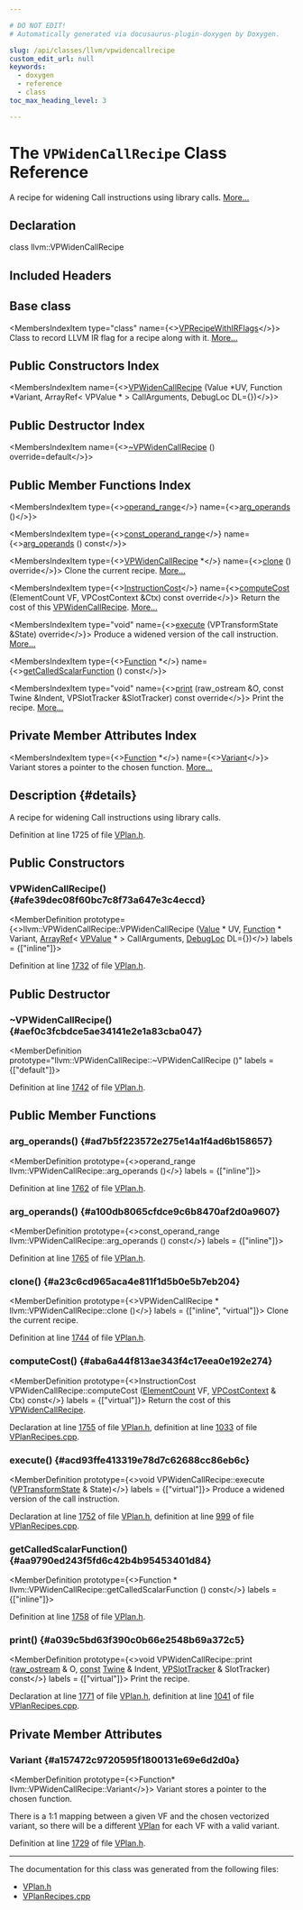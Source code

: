 ```yaml
---

# DO NOT EDIT!
# Automatically generated via docusaurus-plugin-doxygen by Doxygen.

slug: /api/classes/llvm/vpwidencallrecipe
custom_edit_url: null
keywords:
  - doxygen
  - reference
  - class
toc_max_heading_level: 3

---
```





# The `VPWidenCallRecipe` Class Reference

<DoxygenPage pluginConfig={pluginConfig}>

A recipe for widening Call instructions using library calls. <a href="#details">More...</a>

## Declaration

<CodeBlock>class llvm::VPWidenCallRecipe</CodeBlock>

## Included Headers

<IncludesList>
<IncludesListItem
  filePath="Transforms/Vectorize/VPlan.h"
  permalink="/docs/api/files/lib/lib/transforms/lib/transforms/vectorize/vplan-h"
  isLocal="true" />
</IncludesList>

## Base class

<MembersIndex>

<MembersIndexItem
  type="class"
  name={<><a href="/docs/api/classes/llvm/vprecipewithirflags">VPRecipeWithIRFlags</a></>}>
Class to record LLVM IR flag for a recipe along with it. <a href="/docs/api/classes/llvm/vprecipewithirflags/#details">More...</a>
</MembersIndexItem>

</MembersIndex>

## Public Constructors Index

<MembersIndex>

<MembersIndexItem
  name={<><a href="#afe39dec08f60bc7c8f73a647e3c4eccd">VPWidenCallRecipe</a> (Value &#42;UV, Function &#42;Variant, ArrayRef&lt; VPValue &#42; &gt; CallArguments, DebugLoc DL=&#123;&#125;)</>}>
</MembersIndexItem>

</MembersIndex>

## Public Destructor Index

<MembersIndex>

<MembersIndexItem
  name={<><a href="#aef0c3fcbdce5ae34141e2e1a83cba047">~VPWidenCallRecipe</a> () override=default</>}>
</MembersIndexItem>

</MembersIndex>

## Public Member Functions Index

<MembersIndex>

<MembersIndexItem
  type={<><a href="/docs/api/classes/llvm/vpuser/#af1560d68b73e1e26fc29ceabefdb1b35">operand&#95;range</a></>}
  name={<><a href="#ad7b5f223572e275e14a1f4ad6b158657">arg&#95;operands</a> ()</>}>
</MembersIndexItem>

<MembersIndexItem
  type={<><a href="/docs/api/classes/llvm/vpuser/#aa022f3fb82d03217ef283e7eef7c6d03">const&#95;operand&#95;range</a></>}
  name={<><a href="#a100db8065cfdce9c6b8470af2d0a9607">arg&#95;operands</a> () const</>}>
</MembersIndexItem>

<MembersIndexItem
  type={<><a href="/docs/api/classes/llvm/vpwidencallrecipe">VPWidenCallRecipe</a> &#42;</>}
  name={<><a href="#a23c6cd965aca4e811f1d5b0e5b7eb204">clone</a> () override</>}>
Clone the current recipe. <a href="#a23c6cd965aca4e811f1d5b0e5b7eb204">More...</a>
</MembersIndexItem>

<MembersIndexItem
  type={<><a href="/docs/api/classes/llvm/instructioncost">InstructionCost</a></>}
  name={<><a href="#aba6a44f813ae343f4c17eea0e192e274">computeCost</a> (ElementCount VF, VPCostContext &amp;Ctx) const override</>}>
Return the cost of this <a href="/docs/api/classes/llvm/vpwidencallrecipe">VPWidenCallRecipe</a>. <a href="#aba6a44f813ae343f4c17eea0e192e274">More...</a>
</MembersIndexItem>

<MembersIndexItem
  type="void"
  name={<><a href="#acd93ffe413319e78d7c62688cc86eb6c">execute</a> (VPTransformState &amp;State) override</>}>
Produce a widened version of the call instruction. <a href="#acd93ffe413319e78d7c62688cc86eb6c">More...</a>
</MembersIndexItem>

<MembersIndexItem
  type={<><a href="/docs/api/classes/llvm/function">Function</a> &#42;</>}
  name={<><a href="#aa9790ed243f5fd6c42b4b95453401d84">getCalledScalarFunction</a> () const</>}>
</MembersIndexItem>

<MembersIndexItem
  type="void"
  name={<><a href="#a039c5bd63f390c0b66e2548b69a372c5">print</a> (raw&#95;ostream &amp;O, const Twine &amp;Indent, VPSlotTracker &amp;SlotTracker) const override</>}>
Print the recipe. <a href="#a039c5bd63f390c0b66e2548b69a372c5">More...</a>
</MembersIndexItem>

</MembersIndex>

## Private Member Attributes Index

<MembersIndex>

<MembersIndexItem
  type={<><a href="/docs/api/classes/llvm/function">Function</a> &#42;</>}
  name={<><a href="#a157472c9720595f1800131e69e6d2d0a">Variant</a></>}>
Variant stores a pointer to the chosen function. <a href="#a157472c9720595f1800131e69e6d2d0a">More...</a>
</MembersIndexItem>

</MembersIndex>

## Description {#details}

A recipe for widening Call instructions using library calls.

Definition at line 1725 of file <a href="/docs/api/files/lib/lib/transforms/lib/transforms/vectorize/vplan-h">VPlan.h</a>.

<SectionDefinition>

## Public Constructors

### VPWidenCallRecipe() {#afe39dec08f60bc7c8f73a647e3c4eccd}

<MemberDefinition
  prototype={<>llvm::VPWidenCallRecipe::VPWidenCallRecipe (<a href="/docs/api/classes/llvm/value">Value</a> &#42; UV, <a href="/docs/api/classes/llvm/function">Function</a> &#42; Variant, <a href="/docs/api/classes/llvm/arrayref">ArrayRef</a>&lt; <a href="/docs/api/classes/llvm/vpvalue">VPValue</a> &#42; &gt; CallArguments, <a href="/docs/api/classes/llvm/debugloc">DebugLoc</a> DL=&#123;&#125;)</>}
  labels = {["inline"]}>

Definition at line <a href="/docs/api/files/lib/lib/transforms/lib/transforms/vectorize/vplan-h/#l01732">1732</a> of file <a href="/docs/api/files/lib/lib/transforms/lib/transforms/vectorize/vplan-h">VPlan.h</a>.
</MemberDefinition>

</SectionDefinition>

<SectionDefinition>

## Public Destructor

### ~VPWidenCallRecipe() {#aef0c3fcbdce5ae34141e2e1a83cba047}

<MemberDefinition
  prototype="llvm::VPWidenCallRecipe::~VPWidenCallRecipe ()"
  labels = {["default"]}>

Definition at line <a href="/docs/api/files/lib/lib/transforms/lib/transforms/vectorize/vplan-h/#l01742">1742</a> of file <a href="/docs/api/files/lib/lib/transforms/lib/transforms/vectorize/vplan-h">VPlan.h</a>.
</MemberDefinition>

</SectionDefinition>

<SectionDefinition>

## Public Member Functions

### arg&#95;operands() {#ad7b5f223572e275e14a1f4ad6b158657}

<MemberDefinition
  prototype={<>operand&#95;range llvm::VPWidenCallRecipe::arg&#95;operands ()</>}
  labels = {["inline"]}>

Definition at line <a href="/docs/api/files/lib/lib/transforms/lib/transforms/vectorize/vplan-h/#l01762">1762</a> of file <a href="/docs/api/files/lib/lib/transforms/lib/transforms/vectorize/vplan-h">VPlan.h</a>.
</MemberDefinition>

### arg&#95;operands() {#a100db8065cfdce9c6b8470af2d0a9607}

<MemberDefinition
  prototype={<>const&#95;operand&#95;range llvm::VPWidenCallRecipe::arg&#95;operands () const</>}
  labels = {["inline"]}>

Definition at line <a href="/docs/api/files/lib/lib/transforms/lib/transforms/vectorize/vplan-h/#l01765">1765</a> of file <a href="/docs/api/files/lib/lib/transforms/lib/transforms/vectorize/vplan-h">VPlan.h</a>.
</MemberDefinition>

### clone() {#a23c6cd965aca4e811f1d5b0e5b7eb204}

<MemberDefinition
  prototype={<>VPWidenCallRecipe &#42; llvm::VPWidenCallRecipe::clone ()</>}
  labels = {["inline", "virtual"]}>
Clone the current recipe.

Definition at line <a href="/docs/api/files/lib/lib/transforms/lib/transforms/vectorize/vplan-h/#l01744">1744</a> of file <a href="/docs/api/files/lib/lib/transforms/lib/transforms/vectorize/vplan-h">VPlan.h</a>.
</MemberDefinition>

### computeCost() {#aba6a44f813ae343f4c17eea0e192e274}

<MemberDefinition
  prototype={<>InstructionCost VPWidenCallRecipe::computeCost (<a href="/docs/api/classes/llvm/elementcount">ElementCount</a> VF, <a href="/docs/api/structs/llvm/vpcostcontext">VPCostContext</a> &amp; Ctx) const</>}
  labels = {["virtual"]}>
Return the cost of this <a href="/docs/api/classes/llvm/vpwidencallrecipe">VPWidenCallRecipe</a>.

Declaration at line <a href="/docs/api/files/lib/lib/transforms/lib/transforms/vectorize/vplan-h/#l01755">1755</a> of file <a href="/docs/api/files/lib/lib/transforms/lib/transforms/vectorize/vplan-h">VPlan.h</a>, definition at line <a href="/docs/api/files/lib/lib/transforms/lib/transforms/vectorize/vplanrecipes-cpp/#l01033">1033</a> of file <a href="/docs/api/files/lib/lib/transforms/lib/transforms/vectorize/vplanrecipes-cpp">VPlanRecipes.cpp</a>.
</MemberDefinition>

### execute() {#acd93ffe413319e78d7c62688cc86eb6c}

<MemberDefinition
  prototype={<>void VPWidenCallRecipe::execute (<a href="/docs/api/structs/llvm/vptransformstate">VPTransformState</a> &amp; State)</>}
  labels = {["virtual"]}>
Produce a widened version of the call instruction.

Declaration at line <a href="/docs/api/files/lib/lib/transforms/lib/transforms/vectorize/vplan-h/#l01752">1752</a> of file <a href="/docs/api/files/lib/lib/transforms/lib/transforms/vectorize/vplan-h">VPlan.h</a>, definition at line <a href="/docs/api/files/lib/lib/transforms/lib/transforms/vectorize/vplanrecipes-cpp/#l00999">999</a> of file <a href="/docs/api/files/lib/lib/transforms/lib/transforms/vectorize/vplanrecipes-cpp">VPlanRecipes.cpp</a>.
</MemberDefinition>

### getCalledScalarFunction() {#aa9790ed243f5fd6c42b4b95453401d84}

<MemberDefinition
  prototype={<>Function &#42; llvm::VPWidenCallRecipe::getCalledScalarFunction () const</>}
  labels = {["inline"]}>

Definition at line <a href="/docs/api/files/lib/lib/transforms/lib/transforms/vectorize/vplan-h/#l01758">1758</a> of file <a href="/docs/api/files/lib/lib/transforms/lib/transforms/vectorize/vplan-h">VPlan.h</a>.
</MemberDefinition>

### print() {#a039c5bd63f390c0b66e2548b69a372c5}

<MemberDefinition
  prototype={<>void VPWidenCallRecipe::print (<a href="/docs/api/classes/llvm/raw-ostream">raw&#95;ostream</a> &amp; O, <a href="/docs/api/files/lib/lib/target/lib/target/aarch64/aarch64promoteconstant-cpp/#a90f8350fecae261c25be85d38b451bff">const</a> <a href="/docs/api/classes/llvm/twine">Twine</a> &amp; Indent, <a href="/docs/api/classes/llvm/vpslottracker">VPSlotTracker</a> &amp; SlotTracker) const</>}
  labels = {["virtual"]}>
Print the recipe.

Declaration at line <a href="/docs/api/files/lib/lib/transforms/lib/transforms/vectorize/vplan-h/#l01771">1771</a> of file <a href="/docs/api/files/lib/lib/transforms/lib/transforms/vectorize/vplan-h">VPlan.h</a>, definition at line <a href="/docs/api/files/lib/lib/transforms/lib/transforms/vectorize/vplanrecipes-cpp/#l01041">1041</a> of file <a href="/docs/api/files/lib/lib/transforms/lib/transforms/vectorize/vplanrecipes-cpp">VPlanRecipes.cpp</a>.
</MemberDefinition>

</SectionDefinition>

<SectionDefinition>

## Private Member Attributes

### Variant {#a157472c9720595f1800131e69e6d2d0a}

<MemberDefinition
  prototype={<>Function&#42; llvm::VPWidenCallRecipe::Variant</>}>
Variant stores a pointer to the chosen function.

There is a 1:1 mapping between a given VF and the chosen vectorized variant, so there will be a different <a href="/docs/api/classes/llvm/vplan">VPlan</a> for each VF with a valid variant.

Definition at line <a href="/docs/api/files/lib/lib/transforms/lib/transforms/vectorize/vplan-h/#l01729">1729</a> of file <a href="/docs/api/files/lib/lib/transforms/lib/transforms/vectorize/vplan-h">VPlan.h</a>.
</MemberDefinition>

</SectionDefinition>

<hr/>

The documentation for this class was generated from the following files:

<ul>
<li><a href="/docs/api/files/lib/lib/transforms/lib/transforms/vectorize/vplan-h">VPlan.h</a></li>
<li><a href="/docs/api/files/lib/lib/transforms/lib/transforms/vectorize/vplanrecipes-cpp">VPlanRecipes.cpp</a></li>
</ul>

</DoxygenPage>
